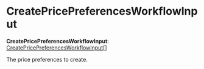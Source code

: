 
# CreatePricePreferencesWorkflowInput

 **CreatePricePreferencesWorkflowInput**: [CreatePricePreferencesWorkflowInput](../../../types/WorkflowTypes/PricingWorkflow/interfaces/types.WorkflowTypes.PricingWorkflow.CreatePricePreferencesWorkflowInput/page.mdx)[]

The price preferences to create.
